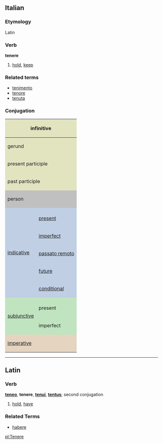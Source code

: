 ==Italian==
===Etymology===
Latin
===Verb===
'''tenere'''

# [[hold]], [[keep]]

===Related terms===
*[[tenimento]]
*[[tenore]]
*[[tenuta]]

===Conjugation===

<center>
{| style="background:#F0F0F0"

|-
! colspan="3" style="background:#e2e4c0" | infinitive
| colspan="5" | tenere

|-
! colspan="3" style="background:#e2e4c0" | gerund
| colspan="5" | tenendo

|-
! colspan="3" style="background:#e2e4c0" | present participle
| colspan="5" | [[tenente]]

|-
! colspan="3" style="background:#e2e4c0" | past participle
| colspan="5" | [[tenuto]]

|-
! colspan="2" rowspan="2" style="background:#C0C0C0" | person
! colspan="3" style="background:#C0C0C0" | singular
! colspan="3" style="background:#C0C0C0" | plural

|-
! style="background:#C0C0C0;width:12.5%" | first
! style="background:#C0C0C0;width:12.5%" | second
! style="background:#C0C0C0;width:12.5%" | third
! style="background:#C0C0C0;width:12.5%" | first
! style="background:#C0C0C0;width:12.5%" | second
! style="background:#C0C0C0;width:12.5%" | third

|-
! rowspan="6" style="background:#c0cfe4" | [[indicative]]

! style="background:#c0cfe4" colspan="1" | 
! style="background:#c0cfe4" | io
! style="background:#c0cfe4" | tu
! style="background:#c0cfe4" | lui/lei
! style="background:#c0cfe4" | noi
! style="background:#c0cfe4" | voi
! style="background:#c0cfe4" | loro

|-
! style="height:3em;background:#c0cfe4" | [[present]]
| tengo
| tieni
| tiene
| teniamo
| tenete
| tengono

|-
! style="height:3em;background:#c0cfe4" | [[imperfect]]
| tenevo
| tenevi
| teneva
| tenevamo
| tenevate
| tenevano

|-
! style="height:3em;background:#c0cfe4" | [[passato remoto]]
| tenni
| tenesti
| tenne
| tenemmo
| teneste
| tennero

|-
! style="height:3em;background:#c0cfe4" | [[future]]
| terrò
| terrai
| terrà
| terremo
| terrete
| terranno

|-
! style="height:3em;background:#c0cfe4" | [[conditional]]
| terrei
| terresti
| terrebbe
| terremmo
| terreste
| terrebbero

|-
! rowspan="3" style="background:#c0e4c0" |[[subjunctive]]
! style="background:#c0e4c0" | 
! style="background:#c0e4c0" | che io
! style="background:#c0e4c0" | che tu
! style="background:#c0e4c0" | che lui/che lei
! style="background:#c0e4c0" | che noi
! style="background:#c0e4c0" | che voi
! style="background:#c0e4c0" | che loro

|-
! style="height:3em;background:#c0e4c0" | present
| tenga
| tenga
| tenga
| teniamo
| teniate
| tengano

|-
! style="height:3em;background:#c0e4c0" rowspan="1" | imperfect
| tenessi
| tenessi
| tenesse
| tenessimo
| teneste
| tenessero

|-
! colspan="2" rowspan="2" style="height:3em;background:#e4d4c0" | [[imperative]]
! style="background:#e4d4c0" | -
! style="background:#e4d4c0" | tu
! style="background:#e4d4c0" | lui/lei
! style="background:#e4d4c0" | noi
! style="background:#e4d4c0" | voi
! style="background:#e4d4c0" | loro

|-
|
| tieni
| tenga
| teniamo
| tenete
| tengano

|}
</center>

----

==Latin==
===Verb===
'''[[teneo]]''', '''tenere''', '''[[tenui]]''', '''[[tentus]]'''; second conjugation

# [[hold]], [[have]]

===Related Terms===
*[[habere]]

[[pl:Tenere]]